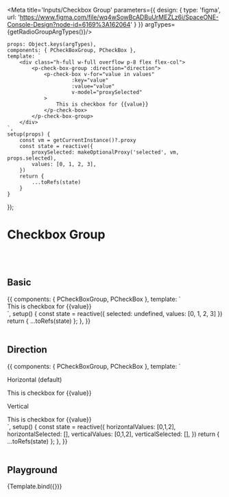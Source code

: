 

<Meta title='Inputs/Checkbox Group' parameters={{
    design: {
        type: 'figma',
        url: 'https://www.figma.com/file/wq4wSowBcADBuUrMEZLz6i/SpaceONE-Console-Design?node-id=6169%3A162064'
    }
}} argTypes={getRadioGroupArgTypes()}/>


    props: Object.keys(argTypes),
    components: { PCheckBoxGroup, PCheckBox },
    template: `
        <div class="h-full w-full overflow p-8 flex flex-col">
            <p-check-box-group :direction="direction">
                <p-check-box v-for="value in values"
                         :key="value"
                         :value="value"
                         v-model="proxySelected"
                >
                    This is checkbox for {{value}}
                </p-check-box>
            </p-check-box-group>
        </div>
    `,
    setup(props) {
        const vm = getCurrentInstance()?.proxy
        const state = reactive({
            proxySelected: makeOptionalProxy('selected', vm, props.selected),
            values: [0, 1, 2, 3],
        })
        return {
            ...toRefs(state)
        }
    }
});


# Checkbox Group
<br/>
<br/>

## Basic

<Canvas>
    <Story name="Basic">
        {{
            components: { PCheckBoxGroup, PCheckBox },
            template: `
                <div>
                    <div class="flex flex-col">
                        <p-check-box-group>
                            <p-check-box v-for="value in values" v-model="selected" :value="value" :key="value">
                                This is checkbox for {{value}}
                            </p-check-box>
                        </p-check-box-group>
                    </div>
                </div>
            `,
            setup() {
                const state = reactive({
                    selected: undefined,
                    values: [0, 1, 2, 3]
                })
                return {
                    ...toRefs(state)
                };
            },
        }}
    </Story>
</Canvas>

<br/>
<br/>

## Direction

<Canvas>
    <Story name="Direction">
        {{
            components: { PCheckBoxGroup, PCheckBox },
            template: `
            <div>
                <div class="flex flex-col row-gap-8">
                    <div class="flex flex-col row-gap-2">
                        <p>Horizontal (default)</p>
                        <p-check-box-group direction="horizontal">
                            <p-check-box :key="value" v-for="value in horizontalValues" v-model="horizontalSelected" :value="value">
                                This is checkbox for {{value}}
                            </p-check-box>
                        </p-check-box-group>
                    </div>
                    <div class="flex flex-col row-gap-2">
                        <p>Vertical</p>
                        <p-check-box-group direction="vertical">
                            <p-check-box :key="value" v-for="value in verticalValues" v-model="verticalSelected" :value="value">
                                This is checkbox for {{value}}
                            </p-check-box>
                        </p-check-box-group>
                    </div>
                </div>
            </div>
        `,
            setup() {
                const state = reactive({
                    horizontalValues: [0,1,2],
                    horizontalSelected: [],
                    verticalValues: [0,1,2],
                    verticalSelected: [],
                })
                return {
                    ...toRefs(state)
                };
            },
        }}
    </Story>
</Canvas>

<br/>
<br/>

## Playground

<Canvas>
    <Story name="Playground">
        {Template.bind({})}
    </Story>
</Canvas>

<ArgsTable story="Playground"/>


